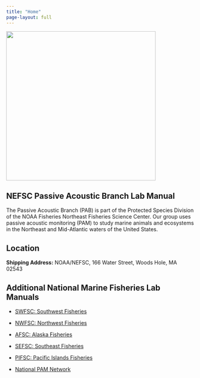 ```yaml
---
title: "Home"
page-layout: full
---
```


![](/figs/infographics/Logo/Logo-SC.png){width="400"}

## NEFSC Passive Acoustic Branch Lab Manual

The Passive Acoustic Branch (PAB) is part of the Protected Species Division of the NOAA Fisheries Northeast Fisheries Science Center. Our group uses passive acoustic monitoring (PAM) to study marine animals and ecosystems in the Northeast and Mid-Atlantic waters of the United States.

## Location

**Shipping Address:** NOAA/NEFSC, 166 Water Street, Woods Hole, MA 02543

## Additional National Marine Fisheries Lab Manuals

-   [SWFSC: Southwest Fisheries](https://sael-swfsc.github.io/SAEL-lab-manual/)

-   [NWFSC: Northwest Fisheries](https://noaa-nwfsc.github.io/NWFSC-PAM-Lab-Manual/)

-   [AFSC: Alaska Fisheries](https://noaa-afsc.github.io/AFSC-MML-PAM-Lab-Manual/)

-   [SEFSC: Southeast Fisheries](https://sefsc.github.io/SEFSC-PAM-Lab-Manual/)

-   [PIFSC: Pacific Islands Fisheries](https://pifsc-protected-species-division.github.io/CRP_PAM_Manual/)

-   [National PAM Network](https://github.com/nmfs-ost/PAM_National_Network)
